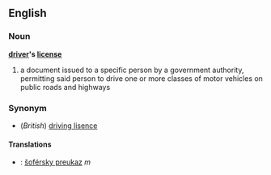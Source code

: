 ==English==
===Noun===
'''[[driver]]'s [[license]]'''

# a document issued to a specific person by a government authority, permitting said person to drive one or more classes of motor vehicles on public roads and highways

===Synonym===
*(''British'') [[driving lisence]]

====Translations====
*{{sk}}: [[šoférsky preukaz]] ''m''